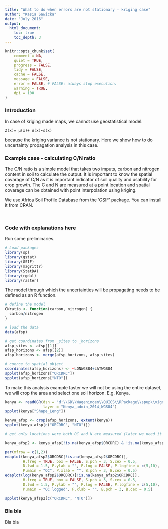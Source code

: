 ```yaml
---
title: "What to do when errors are not stationary - kriging case"
author: "Kasia Sawicka"
date: "July 2016"
output:
  html_document:
    toc: true
    toc_depth: 3
---
```




```r
knitr::opts_chunk$set(
    comment = NA,
    quiet = TRUE,
    progress = FALSE,
    tidy = FALSE,
    cache = FALSE,
    message = FALSE,
    error = FALSE, # FALSE: always stop execution.
    warning = TRUE,
    dpi = 100
)
```


### Introduction

In case of kriging made maps, we cannot use  geostatistical model:

	Z(x)= μ(x)+ σ(x)∙ε(x)

because the kriging variance is not stationary. Here we show how to do uncertainty propagation analysis in this case.


### Example case - calculating C/N ratio

The C/N ratio is a simple model that takes two imputs, carbon and nitrogen content in soil to calculate the output. It is important to know the spatial covarage of C/N as it is important indicator of soil quality and usability for crop growth. The C and N are measured at a point location and spatial covarage can be obtained with point interpolation using kriging.

We use Africa Soil Profile Database from the 'GSIF' package. You can install it from CRAN.

<br>

### Code with explanations here

Run some preliminaries.

```r

# Load packages
library(sp)
library(gstat)
library(GSIF)
library(magrittr)
library(StatDA)
library(rgdal)
library(raster)

```

The model through which the uncertainties will be propagating needs to be defined as an R function.

```r

# define the model
CNratio <- function(carbon, nitrogen) {
  carbon/nitrogen
}

# load the data
data(afsp)

# get coordinates from _sites to _horizons
afsp_sites <- afsp[[1]]
afsp_horizons <- afsp[[2]]
afsp_horizons <- merge(afsp_horizons, afsp_sites)

# coerce to spatial object
coordinates(afsp_horizons) <- ~LONWGS84+LATWGS84
spplot(afsp_horizons["ORCDRC"])
spplot(afsp_horizons["NTO"])

```

To make this analysis example faster we will not be using the entire dataset, we will crop the area and select one soil horizon. E.g. Kenya.

```r

kenya <- readOGR(dsn = "d:\\GD\\Wageningen\\QUICS\\RPackage\\spup\\vignettes\\C_N",
                 layer = "Kenya_admin_2014_WGS84")
spplot(kenya["Shape_Leng"])

kenya_afsp <- crop(afsp_horizons, extent(kenya))
spplot(kenya_afsp[c("ORCDRC", "NTO")])

# get only locations were both OC and N are measured (later we need it like this for cross-correlations)

kenya_afsp2 <- kenya_afsp[!is.na(kenya_afsp$ORCDRC) & !is.na(kenya_afsp$NTO), ]

par(mfrow = c(1,2))
edaplot(kenya_afsp2$ORCDRC[!is.na(kenya_afsp2$ORCDRC)],
        H.freq = TRUE, box = FALSE, S.pch = 3, S.cex = 0.5,
        D.lwd = 1.5, P.ylab = "", P.log = FALSE, P.logfine = c(5,10),
        P.main = "OC", P.xlab = "", B.pch = 3, B.cex = 0.5)
edaplot(log(kenya_afsp2$ORCDRC)[!is.na(kenya_afsp2$ORCDRC)],
        H.freq = TRUE, box = FALSE, S.pch = 3, S.cex = 0.5,
        D.lwd = 1.5, P.ylab = "", P.log = FALSE, P.logfine = c(5,10),
        P.main = "OC logged", P.xlab = "", B.pch = 3, B.cex = 0.5)

spplot(kenya_afsp2[c("ORCDRC", "NTO")])


```









### Bla bla

Bla bla

<br>
